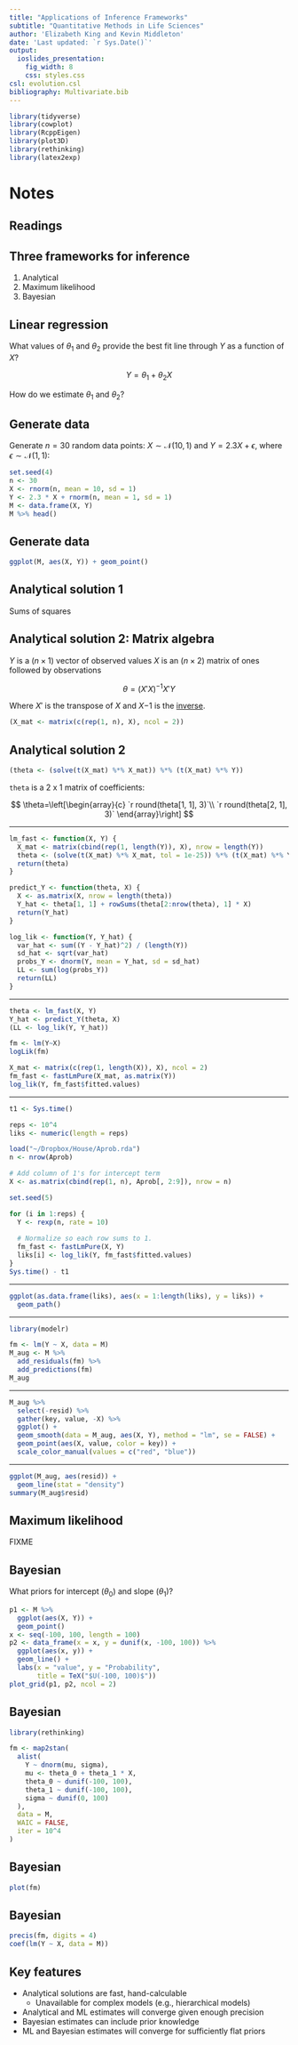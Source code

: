 ```yaml
---
title: "Applications of Inference Frameworks"
subtitle: "Quantitative Methods in Life Sciences"
author: 'Elizabeth King and Kevin Middleton'
date: 'Last updated: `r Sys.Date()`'
output:
  ioslides_presentation:
    fig_width: 8
    css: styles.css
csl: evolution.csl
bibliography: Multivariate.bib
---
```


```r
library(tidyverse)
library(cowplot)
library(RcppEigen)
library(plot3D)
library(rethinking)
library(latex2exp)
```

# Notes

## Readings

## Three frameworks for inference

1. Analytical
2. Maximum likelihood
3. Bayesian

## Linear regression

What values of $\theta_1$ and $\theta_2$ provide the best fit line through $Y$ as a function of $X$?

$$Y = \theta_1 + \theta_2 X$$

How do we estimate $\theta_1$ and $\theta_2$?

## Generate data

Generate $n=30$ random data points: $X \sim \mathcal{N}(10, 1)$ and $Y = 2.3 X + \epsilon$, where $\epsilon \sim \mathcal{N}(1, 1)$:

```r
set.seed(4)
n <- 30
X <- rnorm(n, mean = 10, sd = 1)
Y <- 2.3 * X + rnorm(n, mean = 1, sd = 1)
M <- data.frame(X, Y)
M %>% head()
```

## Generate data

```r
ggplot(M, aes(X, Y)) + geom_point()
```

## Analytical solution 1

Sums of squares

## Analytical solution 2: Matrix algebra

$Y$ is a ($n \times 1$) vector of observed values
$X$ is an ($n \times 2$) matrix of ones followed by observations

$$\theta = (X'X)^{-1} X'Y$$

Where $X'$ is the transpose of $X$ and $X{-1}$ is the [inverse](See: https://www.mathsisfun.com/algebra/matrix-inverse.html).

```r
(X_mat <- matrix(c(rep(1, n), X), ncol = 2))
```

## Analytical solution 2

```r
(theta <- (solve(t(X_mat) %*% X_mat)) %*% (t(X_mat) %*% Y))
```

`theta` is a 2 x 1 matrix of coefficients:

$$
\theta=\left[\begin{array}{c}
`r round(theta[1, 1], 3)`\\
`r round(theta[2, 1], 3)`
\end{array}\right]
$$

---

```r
lm_fast <- function(X, Y) {
  X_mat <- matrix(cbind(rep(1, length(Y)), X), nrow = length(Y))
  theta <- (solve(t(X_mat) %*% X_mat, tol = 1e-25)) %*% (t(X_mat) %*% Y)
  return(theta)
}

predict_Y <- function(theta, X) {
  X <- as.matrix(X, nrow = length(theta))
  Y_hat <- theta[1, 1] + rowSums(theta[2:nrow(theta), 1] * X)
  return(Y_hat)
}

log_lik <- function(Y, Y_hat) {
  var_hat <- sum((Y - Y_hat)^2) / (length(Y))
  sd_hat <- sqrt(var_hat)
  probs_Y <- dnorm(Y, mean = Y_hat, sd = sd_hat)
  LL <- sum(log(probs_Y))
  return(LL)
}
```

---

```r
theta <- lm_fast(X, Y)
Y_hat <- predict_Y(theta, X)
(LL <- log_lik(Y, Y_hat))

fm <- lm(Y~X)
logLik(fm)

X_mat <- matrix(c(rep(1, length(X)), X), ncol = 2)
fm_fast <- fastLmPure(X_mat, as.matrix(Y))
log_lik(Y, fm_fast$fitted.values)
```

---

```r
t1 <- Sys.time()

reps <- 10^4
liks <- numeric(length = reps)

load("~/Dropbox/House/Aprob.rda")
n <- nrow(Aprob)

# Add column of 1's for intercept term
X <- as.matrix(cbind(rep(1, n), Aprob[, 2:9]), nrow = n)

set.seed(5)

for (i in 1:reps) {
  Y <- rexp(n, rate = 10)
  
  # Normalize so each row sums to 1.
  fm_fast <- fastLmPure(X, Y)
  liks[i] <- log_lik(Y, fm_fast$fitted.values)
}
Sys.time() - t1
```

---

```r
ggplot(as.data.frame(liks), aes(x = 1:length(liks), y = liks)) +
  geom_path()
```

---

```r
library(modelr)

fm <- lm(Y ~ X, data = M)
M_aug <- M %>% 
  add_residuals(fm) %>% 
  add_predictions(fm)
M_aug
```

---

```r
M_aug %>% 
  select(-resid) %>% 
  gather(key, value, -X) %>% 
  ggplot() +
  geom_smooth(data = M_aug, aes(X, Y), method = "lm", se = FALSE) +
  geom_point(aes(X, value, color = key)) +
  scale_color_manual(values = c("red", "blue"))
```

---

```r
ggplot(M_aug, aes(resid)) +
  geom_line(stat = "density")
summary(M_aug$resid)
```

## Maximum likelihood

FIXME

## Bayesian

What priors for intercept ($\theta_0$) and slope ($\theta_1$)?

```r
p1 <- M %>% 
  ggplot(aes(X, Y)) +
  geom_point()
x <- seq(-100, 100, length = 100)
p2 <- data_frame(x = x, y = dunif(x, -100, 100)) %>% 
  ggplot(aes(x, y)) +
  geom_line() +
  labs(x = "value", y = "Probability",
       title = TeX("$U(-100, 100)$"))
plot_grid(p1, p2, ncol = 2)
```

## Bayesian

```r
library(rethinking)

fm <- map2stan(
  alist(
    Y ~ dnorm(mu, sigma),
    mu <- theta_0 + theta_1 * X,
    theta_0 ~ dunif(-100, 100),
    theta_1 ~ dunif(-100, 100),
    sigma ~ dunif(0, 100)
  ),
  data = M,
  WAIC = FALSE,
  iter = 10^4
)
```

## Bayesian

```r
plot(fm)
```

## Bayesian

```r
precis(fm, digits = 4)
coef(lm(Y ~ X, data = M))
```

## Key features

- Analytical solutions are fast, hand-calculable
    - Unavailable for complex models (e.g., hierarchical models)
- Analytical and ML estimates will converge given enough precision
- Bayesian estimates can include prior knowledge
- ML and Bayesian estimates will converge for sufficiently flat priors

